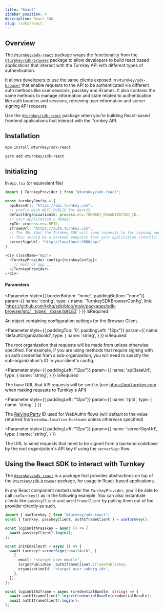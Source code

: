```yaml
---
title: "React"
sidebar_position: 4
description: React SDK
slug: /sdks/react
---
```



## Overview

The [`@turnkey/sdk-react`](https://www.npmjs.com/package/@turnkey/sdk-react) package wraps the functionality from the [`@turnkey/sdk-browser`](https://www.npmjs.com/package/@turnkey/sdk-browser) package to allow developers to build react based applications that interact with the Turnkey API with different types of authentication.

It allows developers to use the same clients exposed in [`@turnkey/sdk-browser`](https://www.npmjs.com/package/@turnkey/sdk-browser) that enable requests to the API to be authenticated via different auth methods like user sessions, passkey and iFrames. It also contains the same methods to manage information and state related to authentication like auth bundles and sessions, retrieving user information and server signing API requests.

Use the [`@turnkey/sdk-react`](https://www.npmjs.com/package/@turnkey/sdk-react) package when you’re building React-based frontend applications that interact with the Turnkey API.

## Installation

<Tabs>
  <TabItem value="npm" label="NPM" default>

```bash
npm install @turnkey/sdk-react
```

  </TabItem>
  <TabItem value="yarn" label="Yarn" >

```bash
yarn add @turnkey/sdk-react
```

  </TabItem>
</Tabs>

## Initializing

In `App.tsx` (or equivalent file)

```typescript
import { TurnkeyProvider } from "@turnkey/sdk-react";

const turnkeyConfig = {
  apiBaseUrl: "https://api.turnkey.com",
  // prefix with NEXT_PUBLIC for NextJS
  defaultOrganizationId: process.env.TURNKEY_ORGANIZATION_ID,
  // your application's domain
  rpId: process.env.RPID,
  iframeUrl: "https://auth.turnkey.com",
  // The URL that the Turnkey SDK will send requests to for signing operations.
  // This should be a backend endpoint that your application controls.
  serverSignUrl: "http://localhost:3000/api"
}

<div className="App">
  <TurnkeyProvider config={turnkeyConfig}>
    // Rest of app ...
  </TurnkeyProvider>
</div>
```

#### Parameters

<Parameter
  style={{ borderBottom: "none", paddingBottom: "none"}}
  param={{
    name: 'config',
    type: {
      name: 'TurnkeySDKBrowserConfig',
      link: 'https://github.com/tkhq/sdk/blob/main/packages/sdk-browser/src/__types__/base.ts#L83'
    }
  }}
  isRequired
>

An object containing configuration settings for the Browser Client.

</Parameter>

<Parameter
  style={{ paddingTop: '0', paddingLeft: "12px"}}
  param={{
    name: 'defaultOrganizationId',
    type: {
      name: 'string',
    }
  }}
  isRequired
>

The root organization that requests will be made from unless otherwise specified. For example, if you are using methods that require signing with an auth credential from a sub-organization, you will need to specify the sub-organization's ID in your client's config.

</Parameter>

<Parameter
  style={{ paddingLeft: "12px"}}
  param={{
    name: 'apiBaseUrl',
    type: {
      name: 'string',
    }
  }}
  isRequired
>

The base URL that API requests will be sent to (use https://api.turnkey.com when making requests to Turnkey's API)

</Parameter>

<Parameter
  style={{ paddingLeft: "12px"}}
  param={{
    name: 'rpId',
    type: {
      name: 'string',
    }
  }}
>

The [Relying Party](https://developer.mozilla.org/en-US/docs/Glossary/Relying_party) ID used for WebAuthn flows (will default to the value returned from `window.location.hostname` unless otherwise specified)

</Parameter>

<Parameter
  style={{ paddingLeft: "12px"}}
  param={{
    name: 'serverSignUrl',
    type: {
      name: 'string',
    }
  }}
>

The URL to send requests that need to be signed from a backend codebase by the root organization's API key if using the `serverSign` flow

</Parameter>

## Using the React SDK to interact with Turnkey

The [`@turnkey/sdk-react`](https://www.npmjs.com/package/@turnkey/sdk-react) is a package that provides abstractions on top of the [`@turnkey/sdk-browser`](https://www.npmjs.com/package/@turnkey/sdk-browser) package, for usage in React-based applications.

In any React component nested under the `TurnkeyProvider`, you'll be able to call `useTurnkey()` as in the following example. You can also instantiate clients like `passkeyClient` and `authIframeClient` by pulling them out of the provider directly as [such](https://docs.turnkey.com/sdks/migration-path#turnkey-on-the-client-1). 

```typescript
import { useTurnkey } from "@turnkey/sdk-react";
const { turnkey, passkeyClient, authIframeClient } = useTurnkey();

const loginWithPasskey = async () => {
  await passkeyClient?.login();
};

const initEmailAuth = async () => {
  await turnkey?.serverSign("emailAuth", [
    {
      email: "<target user email>",
      targetPublicKey: authIframeClient.iframePublicKey,
      organizationId: "<target user suborg-id>",
    },
  ]);
};

const loginWithIframe = async (credentialBundle: string) => {
  await authIframeClient?.injectCredentialBundle(credentialBundle);
  await authIframeClient?.login();
};
```